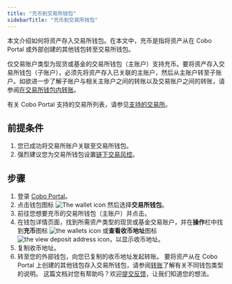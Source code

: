 ```yaml
---
title: "充币到交易所钱包"
sidebarTitle: "充币到交易所钱包"
---
```


本文介绍如何将资产存入交易所钱包。在本文中，充币是指将资产从在 Cobo Portal 或外部创建的其他钱包转至交易所钱包。 

仅交易账户类型为现货或基金的交易所钱包（主账户）支持充币。要将资产存入交易所钱包（子账户），必须先将资产存入已关联的主账户，然后从主账户转至子账户。如欲进一步了解子账户与相关主账户之间的转账以及交易账户之间的转账，请参阅[在交易所钱包内转账](/cn/portal/exchange-wallets/within-wallet)。

有关 Cobo Portal 支持的交易所列表，请参见[支持的交易所](/cn/portal/exchange-wallets/supported-exchanges)。

## 前提条件

1. 您已成功将交易所账户关联至交易所钱包。
2. 强烈建议您为交易所钱包设置[链下交易风控](/cn/portal/risk-controls/tx-policies-overview)。

## 步骤

1. 登录 [Cobo Portal](https://portal.cobo.com/login)。
2. 点击钱包图标 <img src="/en/images/exchange-wallet/1.png" className="icon" alt="The wallet icon" /> 然后选择**交易所钱包**。
3. 前往您想要充币的交易所钱包（主账户）并点击。
4. 在钱包详情页面，找到所需资产类型的现货或基金交易账户，并在**操作**栏中找到**充币**图标 <img src="/en/images/exchange-wallet/10.png" className="icon" alt="the wallets icon"/> 或**查看收币地址**图标 <img src="/en/images/exchange-wallet/icon_deposit_address.svg" className="icon" alt="the view deposit address icon" />，以显示收币地址。
5. 复制收币地址。
6. 转至您的外部钱包，向您已复制的收币地址发起转账。
   <Info>要将资产从在 Cobo Portal 上创建的其他钱包存入交易所钱包，请参阅[转账](/en/portal/transfers/introduction)了解有关不同钱包类型的说明。</Info>
<Tip>这篇文档对您有帮助吗？欢迎[提交反馈](https://forms.zohopublic.com/cobo/form/DocumentFeedbackForm/formperma/QvLOhxJv1_JMsJ-1dleZ8Itb_7rzN-LtgvsDdxosoVI?referrername=manuals)，让我们知道您的想法。</Tip>